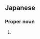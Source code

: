 ==Japanese==
{{ja-kanjitab|洋|子}}

===Proper noun===
{{ja-pos|proper|ようこ}}

# {{given name|female|lang=ja|sort=ようこ}}